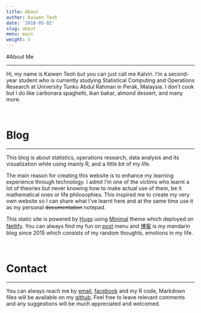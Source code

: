 ```yaml
---
title: About
author: Kaiwen Teoh
date: '2018-05-02'
slug: about
menu: main
weight: 5
---
```

#About Me

----------------------------------

  Hi, my name is Kaiwen Teoh but you can just call me Kalvin. I'm a second-year student who is currently studying Statistical Computing and Operations Research at University Tunku Abdul Rahman in Perak, Malaysia. I don't cook but I do like carbonara spaghetti, ikan bakar, almond dessert, and many more. 

<br>

# Blog

----------------------------------------------

  This blog is about statistics, operations research, data analysis and its visualization while using mainly R, and a little bit of my life. 
  
  The main reason for creating this website is to enhance my learning experience through technology. I admit I'm one of the victims who learnt a lot of theories but never knowing how to make actual use of them, be it mathematical ones or life philosophies. This inspired me to create my very own website so I can share what I've learnt here and at the same time use it as my personal ~~documentation~~ notepad. 

  This static site is powered by [Hugo](https://gohugo.io/) using [Minimal](https://github.com/calintat/minimal) theme which deployed on [Netlify](https://www.netlify.com/). You can always find my fun on [post](http://kaiwen-teoh.netlify.com/post/) menu and [博客](http://kalvinkaiwen.blogspot.my/) is my mandarin blog since 2015 which consists of my random thoughts, emotions in my life. 
  
<br>

# Contact

-------------------------------------

  You can always reach me by [email](kalvin_kaiwen@hotmail.com), [facebook](https://www.facebook.com/kalvinkaiwen) and my R code, Markdown files will be available on my [github](https://github.com/Kaiwenteoh/museum-inside-stomach). Feel free to leave relevant comments and any suggestions will be much appreciated and welcomed.


  


